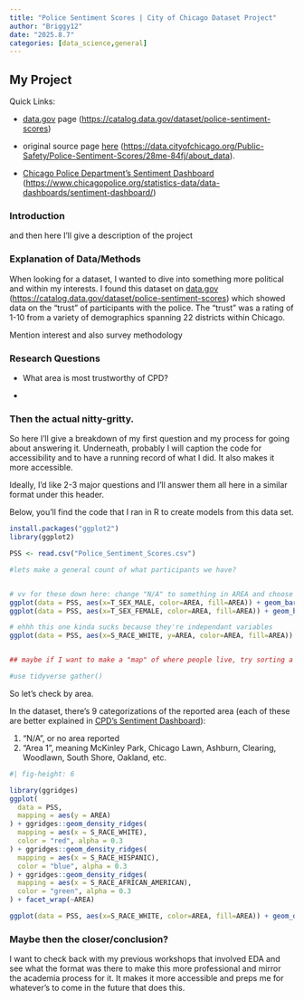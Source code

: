 ```yaml
---
title: "Police Sentiment Scores | City of Chicago Dataset Project"
author: "Briggy12"
date: "2025.8.7"
categories: [data_science,general]
---
```


## My Project

Quick Links:

-   [data.gov](ttps://catalog.data.gov/dataset/police-sentiment-scores "Links to data.gov's webpage featuring the dataset used for this project") page (<https://catalog.data.gov/dataset/police-sentiment-scores>)

-   original source page [here](ttps://data.cityofchicago.org/Public-Safety/Police-Sentiment-Scores/28me-84fj/about_data "The original posting of the dataset "Police Sentiment Scores" for Chicago.") (<https://data.cityofchicago.org/Public-Safety/Police-Sentiment-Scores/28me-84fj/about_data>).

-   [Chicago Police Department's Sentiment Dashboard](https://www.chicagopolice.org/statistics-data/data-dashboards/sentiment-dashboard/) (<https://www.chicagopolice.org/statistics-data/data-dashboards/sentiment-dashboard/>)

### Introduction

and then here I'll give a description of the project

### Explanation of Data/Methods

When looking for a dataset, I wanted to dive into something more political and within my interests. I found this dataset on [data.gov](ttps://catalog.data.gov/dataset/police-sentiment-scores "Links to data.gov's webpage featuring the dataset used for this project") ([https://catalog.data.gov/dataset/police-sentiment-scores](ttps://catalog.data.gov/dataset/police-sentiment-scores)) which showed data on the "trust" of participants with the police. The "trust" was a rating of 1-10 from a variety of demographics spanning 22 districts within Chicago.

Mention interest and also survey methodology

### Research Questions

-   What area is most trustworthy of CPD?

-   

### Then the actual nitty-gritty.

So here I'll give a breakdown of my first question and my process for going about answering it. Underneath, probably I will caption the code for accessibility and to have a running record of what I did. It also makes it more accessible.

Ideally, I'd like 2-3 major questions and I'll answer them all here in a similar format under this header.

Below, you'll find the code that I ran in R to create models from this data set.

```r
install.packages("ggplot2")
library(ggplot2)

PSS <- read.csv("Police_Sentiment_Scores.csv")

#lets make a general count of what participants we have?


# vv for these down here: change "N/A" to something in AREA and choose a different  color palette
ggplot(data = PSS, aes(x=T_SEX_MALE, color=AREA, fill=AREA)) + geom_bar(position="fill")
ggplot(data = PSS, aes(x=T_SEX_FEMALE, color=AREA, fill=AREA)) + geom_bar(position="fill")

# ehhh this one kinda sucks because they're independant variables
ggplot(data = PSS, aes(x=S_RACE_WHITE, y=AREA, color=AREA, fill=AREA)) + geom_point(size=.5, alpha=.5, position="jitter")


## maybe if I want to make a "map" of where people live, try sorting a count-based graph with each of the race categorizations? Therefore omiting their values and just counting the occurances. Could probably make a new variable using the count() function

#use tidyverse gather()

```

So let's check by area.

In the dataset, there's 9 categorizations of the reported area (each of these are better explained in [CPD's Sentiment Dashboard](https://www.chicagopolice.org/statistics-data/data-dashboards/sentiment-dashboard/)):

1.  "N/A", or no area reported
2.  "Area 1", meaning McKinley Park, Chicago Lawn, Ashburn, Clearing, Woodlawn, South Shore, Oakland, etc.

```r
#| fig-height: 6

library(ggridges)
ggplot(
  data = PSS,
  mapping = aes(y = AREA)
) + ggridges::geom_density_ridges(
  mapping = aes(x = S_RACE_WHITE),
  color = "red", alpha = 0.3
) + ggridges::geom_density_ridges(
  mapping = aes(x = S_RACE_HISPANIC),
  color = "blue", alpha = 0.3
) + ggridges::geom_density_ridges(
  mapping = aes(x = S_RACE_AFRICAN_AMERICAN),
  color = "green", alpha = 0.3
) + facet_wrap(~AREA)

ggplot(data = PSS, aes(x=S_RACE_WHITE, color=AREA, fill=AREA)) + geom_density(alpha=.75) + facet_wrap(~AREA)
```

### Maybe then the closer/conclusion?

I want to check back with my previous workshops that involved EDA and see what the format was there to make this more professional and mirror the academia process for it. It makes it more accessible and preps me for whatever's to come in the future that does this.
